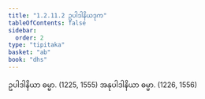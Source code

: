 ```yaml
---
title: "1.2.11.2 ဥပါဒါနိယဒုက"
tableOfContents: false
sidebar:
  order: 2
type: "tipitaka"
basket: "ab"
book: "dhs"
---
```



<DynamicBreadcrumb />

<Division number="92" book="dhs">

<Paragraph number="217" book="dhs">
ဥပါဒါနိယာ ဓမ္မာ. (<Emphasis>1225, 1555</Emphasis>)
</Paragraph>

<Paragraph number="218" book="dhs">
အနုပါဒါနိယာ ဓမ္မာ. (<Emphasis>1226, 1556</Emphasis>)
</Paragraph>
</Division>